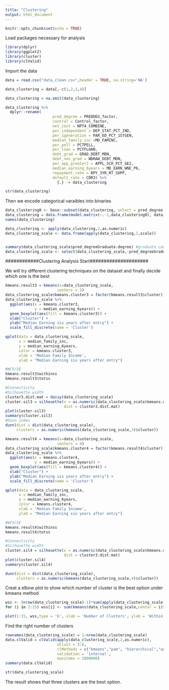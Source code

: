 ```yaml
---
title: "Clustering"
output: html_document
---
```


```r
knitr::opts_chunk$set(echo = TRUE)
```

Load packages necessary for analysis

```r
library(dplyr)
library(ggplot2)
library(cluster)
library(clValid)
```

Import the data

```r
data = read.csv("data_clean.csv",header = TRUE, na.string='NA')
```

```r
data_clustering = data[,-c(1,2,3,4)]

data_clustering = na.omit(data_clustering)

data_clustering %>% 
  dplyr::rename(
                     pred_degree = PREDDEG_factor,
                     control = Control_factor,
                     net_cost = NPT4_COMBINE,
                     per_independent = DEP_STAT_PCT_IND,
                     per_1generation = PAR_ED_PCT_1STGEN,
                     median_family_inc =MD_FAMINC,
                     per_pell = PCTPELL,
                     per_loan = PCTFLOAN,
                     debt_grad = GRAD_DEBT_MDN,
                     debt_non_grad = WDRAW_DEBT_MDN,
                     per_app_greater2 = APPL_SCH_PCT_GE2,
                     median_earning_6years = MD_EARN_WNE_P6,
                     repayment_rate = RPY_3YR_RT_SUPP,
                     default_rate = CDR3) %>%
                       {.} -> data_clustering

str(data_clustering)
```

Then we encode categorical varaibles into binaries
```r
data_clustering0 <- base::subset(data_clustering, select = pred_degree:control)
data_clustering = data.frame(model.matrix(~.-1,data_clustering0), data_clustering[,-c(1,2)])
names(data_clustering)

data_clustering <- apply(data_clustering,2,as.numeric)
data_clustering_scale <- data.frame(apply(data_clustering,2,scale))


summary(data_clustering_scale$pred_degreeGraduate.degree) #graduate contains all NA
data_clustering_scale <- select(data_clustering_scale,-pred_degreeGraduate.degree)
```


############Clustering Analysis Start#####################

We will try different clustering techniques on the dataset and finally decide which one is the best
```r
kmeans.result3 = kmeans(x=data_clustering_scale,
                       centers = 3)
data_clustering_scale$kmeans.cluster3 = factor(kmeans.result3$cluster)
data_clustering_scale %>%
  ggplot(aes(x = kmeans.cluster3,
             y = median_earning_6years)) +
  geom_boxplot(aes(fill = kmeans.cluster3)) +
  xlab("Cluster") +
  ylab("Median Earning six years after entry") +
  scale_fill_discrete(name = 'Cluster')

qplot(data = data_clustering_scale,
      x = median_family_inc,
      y = median_earning_6years,
      color = kmeans.cluster3,
      xlab = 'Median Family Income',
      ylab = "Median Earning six years after entry")

#WCV/SE
kmeans.result3$withinss
kmeans.result3$totss

#Connectivity
#Silhouette width
cluster3.dist.mat = daisy(data_clustering_scale)
cluster.sil3 = silhouette(x = as.numeric(data_clustering_scale$kmeans.cluster3),
                          dist = cluster3.dist.mat)
plot(cluster.sil3)
summary(cluster.sil3)
#Dunn index
dunn(dist = dist(data_clustering_scale),
     clusters = as.numeric(kmeans(data_clustering_scale,3)$cluster))


```

```r
kmeans.result4 = kmeans(x=data_clustering_scale,
                       centers = 4)
data_clustering_scale$kmeans.cluster4 = factor(kmeans.result4$cluster)
data_clustering_scale %>%
  ggplot(aes(x = kmeans.cluster4,
             y = median_earning_6years)) +
  geom_boxplot(aes(fill = kmeans.cluster4)) +
  xlab("Cluster") +
  ylab("Median Earning six years after entry") +
  scale_fill_discrete(name = 'Cluster')

qplot(data = data_clustering_scale,
      x = median_family_inc,
      y = median_earning_6years,
      color = kmeans.cluster4,
      xlab = 'Median Family Income',
      ylab = "Median Earning six years after entry")

#WCV/SE
kmeans.result4$withinss
kmeans.result4$totss

#Connectivity
#Silhouette width
cluster.sil4 = silhouette(x = as.numeric(data_clustering_scale$kmeans.cluster4),
                          dist = cluster3.dist.mat)
plot(cluster.sil4)
summary(cluster.sil4)

dunn(dist = dist(data_clustering_scale),
     clusters = as.numeric(kmeans(data_clustering_scale,4)$cluster))
```

Creat a elbow plot to show which number of cluster is the best option under kmeans method

```r
wss <- (nrow(data_clustering_scale)-1)*sum(apply(data_clustering_scale,2,var))
for (i in 2:15) wss[i] <- sum(kmeans(data_clustering_scale,center = i)$tot.withinss)

plot(1:15, wss,type = 'b', xlab = 'Number of Clusters', ylab = 'Within groups sum of squares')
```

Find the right number of clusters

```r
rownames(data_clustering_scale) = 1:nrow(data_clustering_scale)
data.clValid = clValid(apply(data_clustering_scale,2,as.numeric),
                       nClust = 3:6,
                       clMethods = c("kmeans","pam", "hierarchical","agnes"),
                       validation = 'internal',
                       maxitems = 2000000)
summary(data.clValid)

str(data_clustering_scale)

```

The result shows that three clusters are the best option.
                       

